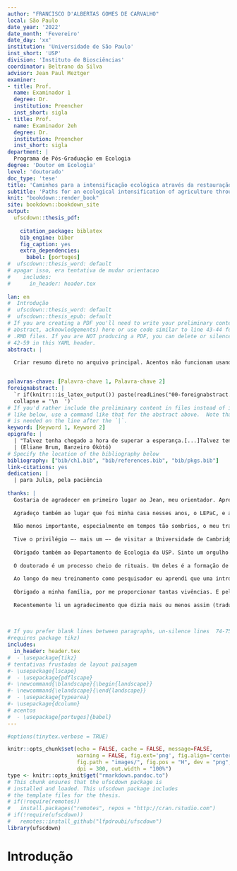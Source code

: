 ```yaml
---
author: "FRANCISCO D'ALBERTAS GOMES DE CARVALHO"
local: São Paulo
date_year: '2022'
date_month: 'Fevereiro'
date_day: 'xx'
institution: 'Universidade de São Paulo'
inst_short: 'USP'
division: 'Instituto de Biosciências'
coordinator: Beltrano da Silva
advisor: Jean Paul Meztger
examiner:
- title: Prof.
  name: Examinador 1
  degree: Dr.
  institution: Preencher
  inst_short: sigla
- title: Prof.
  name: Examinador 2eh
  degree: Dr.
  institution: Preencher
  inst_short: sigla
department: |
  Programa de Pós-Graduação em Ecologia
degree: 'Doutor em Ecologia'
level: 'doutorado'
doc_type: 'tese'
title: 'Caminhos para a intensificação ecológica através da restauração e da certificação agrícola'
subtitle: 'Paths for an ecological intensification of agriculture through restoration and agriculture certification' 
knit: "bookdown::render_book"
site: bookdown::bookdown_site
output: 
  ufscdown::thesis_pdf:
   
    citation_package: biblatex
    bib_engine: biber
    fig_caption: yes
    extra_dependencies:
      babel: [portuges]
#  ufscdown::thesis_word: default    
# apagar isso, era tentativa de mudar orientacao
#    includes: 
#      in_header: header.tex
      
lan: en
#  Introdução
#  ufscdown::thesis_word: default
#  ufscdown::thesis_epub: default
# If you are creating a PDF you'll need to write your preliminary content (e.g., 
# abstract, acknowledgements) here or use code similar to line 43-44 for the 
# .RMD files. If you are NOT producing a PDF, you can delete or silence lines 
# 42-59 in this YAML header.
abstract: |
  
  Criar resumo direto no arquivo principal. Acentos não funcionam usando arquivo externo.


palavras-chave: [Palavra-chave 1, Palavra-chave 2]
foreignabstract: |
  `r if(knitr:::is_latex_output()) paste(readLines("00-foreignabstract.Rmd"), 
  collapse = '\n  ')`
# If you'd rather include the preliminary content in files instead of inline
# like below, use a command like that for the abstract above.  Note that a tab 
# is needed on the line after the `|`.
keyword: [Keyword 1, Keyword 2]
epigrafe: |
  | "Talvez tenha chegado a hora de superar a esperança.[...]Talvez tenha chegado o momento de compreender que, diante de tal conjuntura, é preciso fazer o muito mais difícil: criar/lutar mesmos sem esperança. O que vai costurar os rasgos do Brasil não é a esperança, mas a nossa capacidade de enfrentar os conflitos mesmo quando sabemos que vamos perder."   
  | (Eliane Brum, Banzeiro Òkòtó)
# Specify the location of the bibliography below
bibliography: ["bib/ch1.bib", "bib/references.bib", "bib/pkgs.bib"]
link-citations: yes
dedication: |
  | para Julia, pela paciência
  
thanks: |
  Gostaria de agradecer em primeiro lugar ao Jean, meu orientador. Aprendi muito – e espero continuar aprendendo – nos últimos oito anos (!) em que trabalhamos juntos.
    
  Agradeço também ao lugar que foi minha casa nesses anos, o LEPaC, e a todos os membros atuais e passados desse laboratório incrível. Foi realmente inspirador conviver com tantas pessoas talentosas e dedicadas em fazer ciência. Nele, além de me formar como pesquisador, fiz amigos que carrego pra toda vida. Não me arrisco a esgotar nomes, afinal, o LEPaC é uma casa bem grande. Mas deixo aqui registrado quem me acompanhou ao longo do doutorado: Isa, Ju, Mila, Clarice, Carito, Pat, Doug, Artur, Adrian, Karla, Naty, Vitor, Duda, Mari, Ma Fê (se esqueci de alguém, me desculpem). As trocas acadêmicas e pessoais, impossíveis de serem separadas, com certeza me fizeram um Ecólogo melhor. Obrigado também ao Wellington por todo o suporte.
  
  Não menos importante, especialmente em tempos tão sombrios, o meu trabalho só foi possível graças ao financiamento que me foi concedido pela CAPES (O presente trabalho foi realizado com apoio da Coordenação de Aperfeiçoamento de Pessoal de Nível Superior – Brasil (CAPES) – Código de Financiamento 001) e pela FAPESP (2018/22881-2). Espero estar à altura do voto de confiança que me foi dado, e que a minha pesquisa seja um pequeno tijolo na construção de um futuro possível.
  
  Tive o privilégio –- mais um –- de visitar a Universidade de Cambridge, no Reino Unido, durante 12 meses. Foram meses muito ricos e de muito trabalho. Fui muito bem recebido e queria registrar aqui minha gratidão ao Andrew Balmford, meu supervisor e ao Charles, Gianlucca e Fernando, que fizeram com que eu me sentisse em casa.
  
  Obrigado também ao Departamento de Ecologia da USP. Sinto um orgulho danado de ter feito parte desse lugar. Por trás dele estão pessoas incríveis como a Vera e a Shirlene, espinhas dorsais do programa. Além, é claro, dos discentes, que se tornam amigos, companhias de cafés, conversas, viagens e planos.
  
  O doutorado é um processo cheio de rituais. Um deles é a formação de um comitê de acompanhamento, para nos socorrer de vez em quando. Agradeço ao Gerd Sparovek e ao Luis Fernando Guedes Pinto por toparem ser parte dele. Outro é a banca de qualificação. Obrigado à Rozely Ferreira, Carla Morsello e ao Paulo Guilherme Mollin pelas contribuições.
  
  Ao longo do meu treinamento como pesquisador eu aprendi que uma introdução deve ser estruturada como uma pirâmide invertida; começa-se com as teorias e fatos mais gerais, e vai-se afunilando até se chegar ao problema a ser atacado. Aqui  eu fiz o processo inverso. Estou chegando então à base da pirâmide imaginária que me constitui.
  
  Obrigado a minha família, por me proporcionar tantas vivências. E pelo apoio incondicional em (não) fazer escolhas que culminaram em quem eu sou. Obrigado ao meu pai, Gilberto, a minha mãe, Christina e a minha irmã, Manuela.
  
  Recentemente li um agradecimento que dizia mais ou menos assim (tradução minha): “agradeço ao meu amor, sem a qual eu teria terminado esse livro muito mais rápido.” Acho que em um primeiro momento, a frase pode soar ofensiva, mas em seguida, penso que o real sentido é reconhecer nossas prioridades na vida. Agradeço imensamente a Julia, minha companheira. Que na realidade nunca fez meu trabalho ir mais devagar. Ao contrário, sempre me apoiou e incentivou. Mas que também me lembra de que isso, o doutorado, a pesquisa, é apenas uma parte bem pequenininha de mim, de nós. Amo você Juquinha.
  
 
    
# If you prefer blank lines between paragraphs, un-silence lines  74-75 (this 
#requires package tikz)
includes:
  in_header: header.tex
#  - \usepackage{tikz}
# tentativas frustadas de layout paisagem
#- \usepackage{lscape}
#  - \usepackage{pdflscape}
#- \newcommand{\blandscape}{\begin{landscape}}
#- \newcommand{\elandscape}{\end{landscape}}
#  - \usepackage{typearea}
#- \usepackage{dcolumn}
# acentos
#  - \usepackage[portuges]{babel}
---
```


<!--
Above is the YAML (YAML Ain't Markup Language) header that includes a lot of 
metadata used to produce the document.  Be careful with spacing in this header!

If you'd prefer to not include a Dedication, for example, simply delete the 
section entirely, or silence (add #) them. 

If you have other LaTeX packages you would like to include, delete the # 
before header-includes and list the packages after hyphens on new lines.

If you'd like to include a comment that won't be produced in your resulting file 
enclose it in a block like this.

If you receive a duplicate label error after knitting, make sure to delete the 
index.Rmd file and then knit again.

*** mudei label figura pra figure novamente!

# qndo da problema de versao, rodar:

library(tinytex)

tlmgr_install('biber')

tinytex::install_tinytex() 

tlmgr_update()



-->


\renewcommand{\figurename}{Figure}
\renewcommand{\tablename}{Table}


```r

#options(tinytex.verbose = TRUE)

knitr::opts_chunk$set(echo = FALSE, cache = FALSE, message=FALSE, 
                      warning = FALSE, fig.ext='png', fig.align='center', 
                      fig.path = "images/", fig.pos = "H", dev = "png", 
                      dpi = 300, out.width = "100%")
type <- knitr::opts_knit$get("rmarkdown.pandoc.to")
# This chunk ensures that the ufscdown package is
# installed and loaded. This ufscdown package includes
# the template files for the thesis.
# if(!require(remotes))
#   install.packages("remotes", repos = "http://cran.rstudio.com")
# if(!require(ufscdown))
#   remotes::install_github("lfpdroubi/ufscdown")
library(ufscdown)
```

<!-- On ordering the chapter files:
There are two options:
1. Name your chapter files in the order in which you want them to appear (e.g., 
01-Intro, 02-Data, 03-Conclusions). 
2. Otherwise, you can specify the order in which they appear in the 
_bookdown.yml (for PDF only).

Do not include 00(two-hyphens)prelim.Rmd and 00-abstract.Rmd in the YAML file--
they are handled in the YAML above differently for the PDF version.
-->

<!-- The {.unnumbered} option here means that the introduction will be 
"Chapter 0." You can also use {-} for no numbers
on chapters.


-->

# Introdução




